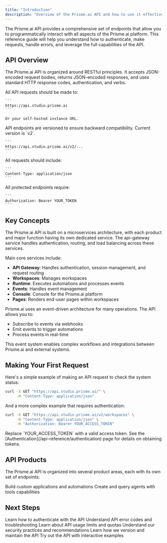 ```yaml
---
title: "Introduction"
description: "Overview of the Prisme.ai API and how to use it effectively"
---
```


The Prisme.ai API provides a comprehensive set of endpoints that allow you to programmatically interact with all aspects of the Prisme.ai platform. This reference guide will help you understand how to authenticate, make requests, handle errors, and leverage the full capabilities of the API.

## API Overview

The Prisme.ai API is organized around RESTful principles. It accepts JSON-encoded request bodies, returns JSON-encoded responses, and uses standard HTTP response codes, authentication, and verbs.

<CardGroup cols="2">
  <Card title="Base URL" icon="globe">
    All API requests should be made to:

    ```
    https://api.studio.prisme.ai
    ```

    Or your self-hosted instance URL.
  </Card>
  <Card title="API Versioning" icon="code-branch">
    API endpoints are versioned to ensure backward compatibility. Current version is `v2`.

    ```
    https://api.studio.prisme.ai/v2/...
    ```
  </Card>
  <Card title="Content Type" icon="file-code">
    All requests should include:

    ```
    Content-Type: application/json
    ```
  </Card>
  <Card title="Authentication" icon="key">
    All protected endpoints require:

    ```
    Authorization: Bearer YOUR_TOKEN
    ```
  </Card>
</CardGroup>

## Key Concepts

<Accordion title="Microservices Architecture">
  The Prisme.ai API is built on a microservices architecture, with each product and major function having its own dedicated service. The api-gateway service handles authentication, routing, and load balancing across these services.

  Main core services include:

  - **API Gateway**: Handles authentication, session management, and request routing
  - **Workspaces**: Manages workspaces
  - **Runtime**: Executes automations and processes events
  - **Events**: Handles event management
  - **Console**: Console for the Prisme.ai platform
  - **Pages**: Renders end-user pages within workspaces
</Accordion>

<Accordion title="Events System">
  Prisme.ai uses an event-driven architecture for many operations. The API allows you to:

  - Subscribe to events via webhooks
  - Emit events to trigger automations
  - Process events in real-time

  This event system enables complex workflows and integrations between Prisme.ai and external systems.
</Accordion>

## Making Your First Request

Here's a simple example of making an API request to check the system status:

```bash
curl -X GET "https://api.studio.prisme.ai/" \
     -H "Content-Type: application/json"
```

And a more complex example that requires authentication:

```bash
curl -X GET "https://api.studio.prisme.ai/v2/workspaces" \
     -H "Content-Type: application/json" \
     -H "Authorization: Bearer YOUR_ACCESS_TOKEN"
```

<Warning>
  Replace `YOUR_ACCESS_TOKEN` with a valid access token. See the [Authentication](/api-reference/authentication) page for details on obtaining tokens.
</Warning>

## API Products

The Prisme.ai API is organized into several product areas, each with its own set of endpoints:

<CardGroup cols="3">
  <Card title="AI Builder" icon="hammer">
    Build custom applications and automations
  </Card>
  <Card title="AI Knowledge" icon="database">
    Create and query agents with tools capabilities
  </Card>
</CardGroup>

## Next Steps

<CardGroup cols="3">
  <Card title="Authentication" icon="key" href="/api-reference/authentication">
    Learn how to authenticate with the API
  </Card>
  <Card title="Error Handling" icon="triangle-exclamation" href="/api-reference/errors">
    Understand API error codes and troubleshooting
  </Card>
  <Card title="Rate Limits" icon="gauge-high" href="/api-reference/rate-limits">
    Learn about API usage limits and quotas
  </Card>
  <Card title="Security" icon="shield" href="/api-reference/security">
    Understand our security practices and recommendations
  </Card>
  <Card title="Versioning" icon="code-branch" href="/api-reference/versioning">
    Learn how we version and maintain the API
  </Card>
  <Card title="Playground" icon="flask" href="/playground">
    Try out the API with interactive examples
  </Card>
</CardGroup>
